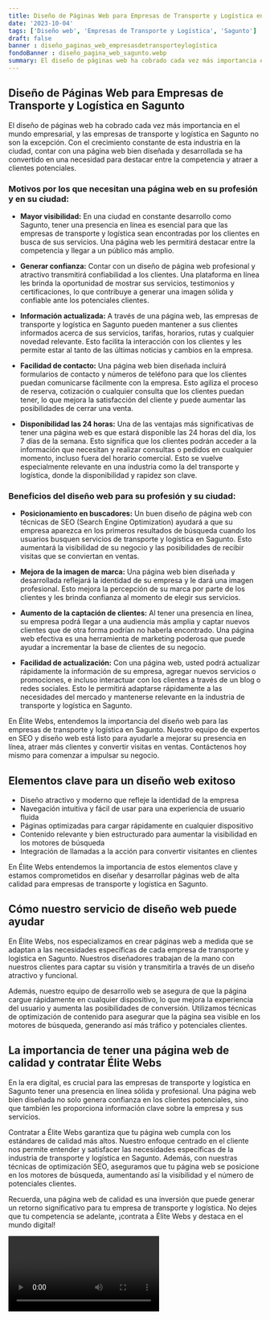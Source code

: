 ```yaml
---
title: Diseño de Páginas Web para Empresas de Transporte y Logística en Sagunto
date: '2023-10-04'
tags: ['Diseño web', 'Empresas de Transporte y Logística', 'Sagunto']
draft: false
banner : diseño_paginas_web_empresasdetransporteylogística
fondoBanner : diseño_pagina_web_sagunto.webp
summary: El diseño de páginas web ha cobrado cada vez más importancia en el mundo empresarial, y las empresas de transporte y logística en Sagunto no son la excepción. Con el crecimiento constante de esta industria en la ciudad, contar con una página web bien diseñada y desarrollada se ha convertido en una necesidad para destacar entre la competencia y atraer a clientes potenciales.
---
```


## Diseño de Páginas Web para Empresas de Transporte y Logística en Sagunto

El diseño de páginas web ha cobrado cada vez más importancia en el mundo empresarial, y las empresas de transporte y logística en Sagunto no son la excepción. Con el crecimiento constante de esta industria en la ciudad, contar con una página web bien diseñada y desarrollada se ha convertido en una necesidad para destacar entre la competencia y atraer a clientes potenciales.

### Motivos por los que necesitan una página web en su profesión y en su ciudad:

- **Mayor visibilidad:** En una ciudad en constante desarrollo como Sagunto, tener una presencia en línea es esencial para que las empresas de transporte y logística sean encontradas por los clientes en busca de sus servicios. Una página web les permitirá destacar entre la competencia y llegar a un público más amplio.

- **Generar confianza:** Contar con un diseño de página web profesional y atractivo transmitirá confiabilidad a los clientes. Una plataforma en línea les brinda la oportunidad de mostrar sus servicios, testimonios y certificaciones, lo que contribuye a generar una imagen sólida y confiable ante los potenciales clientes.

- **Información actualizada:** A través de una página web, las empresas de transporte y logística en Sagunto pueden mantener a sus clientes informados acerca de sus servicios, tarifas, horarios, rutas y cualquier novedad relevante. Esto facilita la interacción con los clientes y les permite estar al tanto de las últimas noticias y cambios en la empresa.

- **Facilidad de contacto:** Una página web bien diseñada incluirá formularios de contacto y números de teléfono para que los clientes puedan comunicarse fácilmente con la empresa. Esto agiliza el proceso de reserva, cotización o cualquier consulta que los clientes puedan tener, lo que mejora la satisfacción del cliente y puede aumentar las posibilidades de cerrar una venta.

- **Disponibilidad las 24 horas:** Una de las ventajas más significativas de tener una página web es que estará disponible las 24 horas del día, los 7 días de la semana. Esto significa que los clientes podrán acceder a la información que necesitan y realizar consultas o pedidos en cualquier momento, incluso fuera del horario comercial. Esto se vuelve especialmente relevante en una industria como la del transporte y logística, donde la disponibilidad y rapidez son clave.

### Beneficios del diseño web para su profesión y su ciudad:

- **Posicionamiento en buscadores:** Un buen diseño de página web con técnicas de SEO (Search Engine Optimization) ayudará a que su empresa aparezca en los primeros resultados de búsqueda cuando los usuarios busquen servicios de transporte y logística en Sagunto. Esto aumentará la visibilidad de su negocio y las posibilidades de recibir visitas que se conviertan en ventas.

- **Mejora de la imagen de marca:** Una página web bien diseñada y desarrollada reflejará la identidad de su empresa y le dará una imagen profesional. Esto mejora la percepción de su marca por parte de los clientes y les brinda confianza al momento de elegir sus servicios.

- **Aumento de la captación de clientes:** Al tener una presencia en línea, su empresa podrá llegar a una audiencia más amplia y captar nuevos clientes que de otra forma podrían no haberla encontrado. Una página web efectiva es una herramienta de marketing poderosa que puede ayudar a incrementar la base de clientes de su negocio.

- **Facilidad de actualización:** Con una página web, usted podrá actualizar rápidamente la información de su empresa, agregar nuevos servicios o promociones, e incluso interactuar con los clientes a través de un blog o redes sociales. Esto le permitirá adaptarse rápidamente a las necesidades del mercado y mantenerse relevante en la industria de transporte y logística en Sagunto.

En Élite Webs, entendemos la importancia del diseño web para las empresas de transporte y logística en Sagunto. Nuestro equipo de expertos en SEO y diseño web está listo para ayudarle a mejorar su presencia en línea, atraer más clientes y convertir visitas en ventas. Contáctenos hoy mismo para comenzar a impulsar su negocio.

<GifSeo />

<Cta />

## Elementos clave para un diseño web exitoso

- Diseño atractivo y moderno que refleje la identidad de la empresa
- Navegación intuitiva y fácil de usar para una experiencia de usuario fluida
- Páginas optimizadas para cargar rápidamente en cualquier dispositivo
- Contenido relevante y bien estructurado para aumentar la visibilidad en los motores de búsqueda
- Integración de llamadas a la acción para convertir visitantes en clientes

En Élite Webs entendemos la importancia de estos elementos clave y estamos comprometidos en diseñar y desarrollar páginas web de alta calidad para empresas de transporte y logística en Sagunto.

## Cómo nuestro servicio de diseño web puede ayudar

En Élite Webs, nos especializamos en crear páginas web a medida que se adaptan a las necesidades específicas de cada empresa de transporte y logística en Sagunto. Nuestros diseñadores trabajan de la mano con nuestros clientes para captar su visión y transmitirla a través de un diseño atractivo y funcional.

Además, nuestro equipo de desarrollo web se asegura de que la página cargue rápidamente en cualquier dispositivo, lo que mejora la experiencia del usuario y aumenta las posibilidades de conversión. Utilizamos técnicas de optimización de contenido para asegurar que la página sea visible en los motores de búsqueda, generando así más tráfico y potenciales clientes.

## La importancia de tener una página web de calidad y contratar Élite Webs

En la era digital, es crucial para las empresas de transporte y logística en Sagunto tener una presencia en línea sólida y profesional. Una página web bien diseñada no solo genera confianza en los clientes potenciales, sino que también les proporciona información clave sobre la empresa y sus servicios.

Contratar a Élite Webs garantiza que tu página web cumpla con los estándares de calidad más altos. Nuestro enfoque centrado en el cliente nos permite entender y satisfacer las necesidades específicas de la industria de transporte y logística en Sagunto. Además, con nuestras técnicas de optimización SEO, aseguramos que tu página web se posicione en los motores de búsqueda, aumentando así la visibilidad y el número de potenciales clientes.

Recuerda, una página web de calidad es una inversión que puede generar un retorno significativo para tu empresa de transporte y logística. No dejes que tu competencia se adelante, ¡contrata a Élite Webs y destaca en el mundo digital!

<Video />

<CtaBot job='Empresas de Transporte y Logística' city='Sagunto'/>

<Gmaps query='Sagunto+españa+maps' />